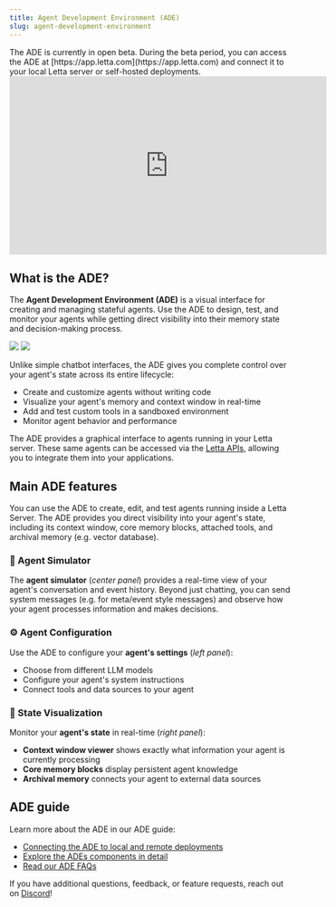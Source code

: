 ```yaml
---
title: Agent Development Environment (ADE)
slug: agent-development-environment
---
```

<Tip>
The ADE is currently in open beta.
During the beta period, you can access the ADE at [https://app.letta.com](https://app.letta.com) and connect it to your local Letta server or self-hosted deployments.
</Tip>

<Frame>
<iframe width="560" height="315" src="https://www.youtube.com/embed/OzSCFR0Lp5s?si=pyJMo7eKBcW2zaan" title="YouTube video player" frameborder="0" allow="accelerometer; autoplay; clipboard-write; encrypted-media; gyroscope; picture-in-picture; web-share" referrerpolicy="strict-origin-when-cross-origin" allowfullscreen></iframe>
</Frame>

## What is the ADE?
The **Agent Development Environment (ADE)** is a visual interface for creating and managing stateful agents.
Use the ADE to design, test, and monitor your agents while getting direct visibility into their memory state and decision-making process.

<img className="block w-300 dark:hidden" src="https://raw.githubusercontent.com/letta-ai/letta/refs/heads/main/assets/example_ade_screenshot_light.png" />
<img className="hidden w-300 dark:block" src="https://raw.githubusercontent.com/letta-ai/letta/refs/heads/main/assets/example_ade_screenshot.png" />

Unlike simple chatbot interfaces, the ADE gives you complete control over your agent's state across its entire lifecycle:
- Create and customize agents without writing code
- Visualize your agent's memory and context window in real-time
- Add and test custom tools in a sandboxed environment
- Monitor agent behavior and performance

The ADE provides a graphical interface to agents running in your Letta server.
These same agents can be accessed via the [Letta APIs](/api-reference/overview), allowing you to integrate them into your applications.

## Main ADE features
You can use the ADE to create, edit, and test agents running inside a Letta Server.
The ADE provides you direct visibility into your agent's state, including its context window, core memory blocks, attached tools, and archival memory (e.g. vector database).

### 👾 Agent Simulator
The **agent simulator** (*center panel*) provides a real-time view of your agent's conversation and event history.
Beyond just chatting, you can send system messages (e.g. for meta/event style messages) and observe how your agent processes information and makes decisions.

### ⚙️ Agent Configuration
Use the ADE to configure your **agent's settings** (*left panel*):
- Choose from different LLM models
- Configure your agent's system instructions
- Connect tools and data sources to your agent

### 🧠 State Visualization
Monitor your **agent's state** in real-time (*right panel*):
- **Context window viewer** shows exactly what information your agent is currently processing
- **Core memory blocks** display persistent agent knowledge
- **Archival memory** connects your agent to external data sources

## ADE guide
Learn more about the ADE in our ADE guide:
- [Connecting the ADE to local and remote deployments](/guides/ade/setup)
- [Explore the ADEs components in detail](/guides/ade/usage)
- [Read our ADE FAQs](/faq#agent-development-environment-ade)

If you have additional questions, feedback, or feature requests, reach out on [Discord](https://discord.gg/letta)!
